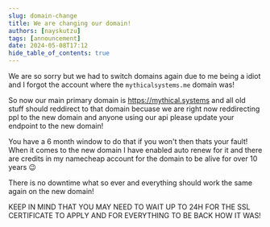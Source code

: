 ```yaml
---
slug: domain-change
title: We are changing our domain!
authors: [nayskutzu]
tags: [announcement]
date: 2024-05-08T17:12
hide_table_of_contents: true
---
```


We are so sorry but we had to switch domains again due to me being a idiot and I forgot the account where the `mythicalsystems.me` domain was! 

So now our main primary domain is https://mythical.systems and all old stuff should reddirect to that domain becuase we are right now reddirecting ppl to the new domain and anyone using our api please update your endpoint to the new domain! 

You have a 6 month window to do that if you won't then thats your fault! When it comes to the new domain I have enabled auto renew for it and there are credits in my namecheap account for the domain to be alive for over 10 years 😉

There is no downtime what so ever and everything should work the same again on the new domain!

KEEP IN MIND THAT YOU MAY NEED TO WAIT UP TO 24H FOR THE SSL CERTIFICATE TO APPLY AND FOR EVERYTHING TO BE BACK HOW IT WAS!